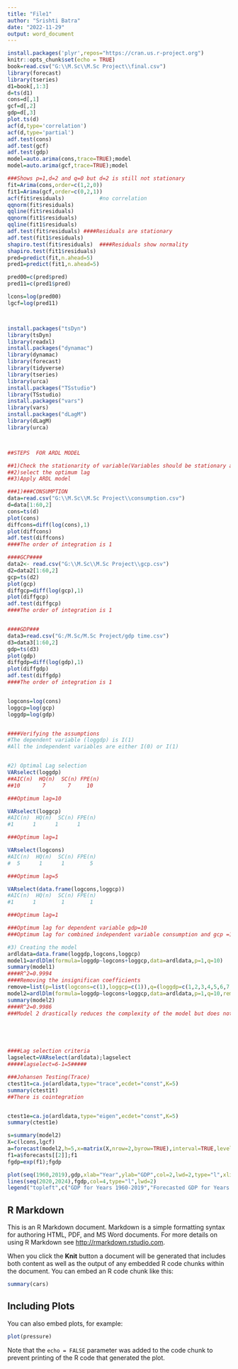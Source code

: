 ---
title: "File1"
author: "Srishti Batra"
date: "2022-11-29"
output: word_document
---

```{r}
install.packages('plyr',repos="https://cran.us.r-project.org")
knitr::opts_chunk$set(echo = TRUE)
book=read.csv("G:\\M.Sc\\M.Sc Project\\final.csv")
library(forecast)
library(tseries)
d1=book[,1:3]
d=ts(d1)
cons=d[,1]
gcf=d[,2]
gdp=d[,3]
plot.ts(d)
acf(d,type='correlation')
acf(d,type='partial')
adf.test(cons)
adf.test(gcf)
adf.test(gdp)
model=auto.arima(cons,trace=TRUE);model
model=auto.arima(gcf,trace=TRUE);model

###Shows p=1,d=2 and q=0 but d=2 is still not stationary
fit=Arima(cons,order=c(1,2,0))
fit1=Arima(gcf,order=c(0,2,1))
acf(fit$residuals)           #no correlation
qqnorm(fit$residuals)
qqline(fit$residuals)
qqnorm(fit1$residuals)
qqline(fit1$residuals)
adf.test(fit$residuals) ####Residuals are stationary
adf.test(fit1$residuals) 
shapiro.test(fit$residuals)  ####Residuals show normality
shapiro.test(fit1$residuals)
pred=predict(fit,n.ahead=5)
pred1=predict(fit1,n.ahead=5)

pred00=c(pred$pred)
pred11=c(pred1$pred)

lcons=log(pred00)
lgcf=log(pred11)



install.packages("tsDyn")
library(tsDyn)
library(readxl)
install.packages("dynamac")
library(dynamac)
library(forecast)
library(tidyverse)
library(tseries)
library(urca)
install.packages("TSstudio")
library(TSstudio)
install.packages("vars")
library(vars)
install.packages("dLagM")
library(dLagM)
library(urca)



##STEPS  FOR ARDL MODEL

##1)Check the stationarity of variable(Variables should be stationary at I(0) and I(1)
##2)select the optimum lag
##3)Apply ARDL model

###1)###CONSUMPTION
data=read.csv("G:\\M.Sc\\M.Sc Project\\consumption.csv")
d=data[1:60,2]
cons=ts(d)
plot(cons)
diffcons=diff(log(cons),1)
plot(diffcons)
adf.test(diffcons)
####The order of integration is 1

####GCP####
data2<- read.csv("G:\\M.Sc\\M.Sc Project\\gcp.csv")
d2=data2[1:60,2]
gcp=ts(d2)
plot(gcp)
diffgcp=diff(log(gcp),1)
plot(diffgcp)
adf.test(diffgcp)
####The order of integration is 1


####GDP###
data3=read.csv("G:/M.Sc/M.Sc Project/gdp time.csv")
d3=data3[1:60,2]
gdp=ts(d3)
plot(gdp)
diffgdp=diff(log(gdp),1)
plot(diffgdp)
adf.test(diffgdp)
####The order of integration is 1


logcons=log(cons)
loggcp=log(gcp)
loggdp=log(gdp)


####Verifying the assumptions
#The dependent variable (loggdp) is I(1)
#All the independent variables are either I(0) or I(1)


#2) Optimal Lag selection
VARselect(loggdp)
##AIC(n)  HQ(n)  SC(n) FPE(n) 
##10       7       7     10

###Optimum lag=10

VARselect(loggcp)
#AIC(n)  HQ(n)  SC(n) FPE(n) 
#1      1      1      1 

###Optimum lag=1

VARselect(logcons)
#AIC(n)  HQ(n)  SC(n) FPE(n) 
#  5      1      1        5

###Optimum lag=5

VARselect(data.frame(logcons,loggcp))
#AIC(n)  HQ(n)  SC(n) FPE(n) 
#1      1        1        1 

###Optimum lag=1

###Optimum lag for dependent variable gdp=10
###Optimum lag for combined independent variable consumption and gcp =1

#3) Creating the model
ardldata=data.frame(loggdp,logcons,loggcp)
model1=ardlDlm(formula=loggdp~logcons+loggcp,data=ardldata,p=1,q=10)
summary(model1)
####R^2=0.9994
####Removing the insignifican coefficients
remove=list(p=list(logcons=c(1),loggcp=c(1)),q=(loggdp=c(1,2,3,4,5,6,7,8,9,10)))
model2=ardlDlm(formula=loggdp~logcons+loggcp,data=ardldata,p=1,q=10,remove=remove)
summary(model2)
####R^2=0.9986
###Model 2 drastically reduces the complexity of the model but does not reduce the R^2 as much.





####Lag selection criteria
lagselect=VARselect(ardldata);lagselect
#####lagselect=6-1=5#####

###Johansen Testing(Trace)
ctest1t=ca.jo(ardldata,type="trace",ecdet="const",K=5)
summary(ctest1t)
##There is cointegration


ctest1e=ca.jo(ardldata,type="eigen",ecdet="const",K=5)
summary(ctest1e)

s=summary(model2)
X=c(lcons,lgcf)
a=forecast(model2,h=5,x=matrix(X,nrow=2,byrow=TRUE),interval=TRUE,level=0.95)
f1=a$forecasts[[2]];f1
fgdp=exp(f1);fgdp

plot(seq(1960,2019),gdp,xlab="Year",ylab="GDP",col=2,lwd=2,type="l",xlim=c(1960,2024),ylim = c(min(gdp),max(fgdp)))
lines(seq(2020,2024),fgdp,col=4,type="l",lwd=2)
legend("topleft",c("GDP for Years 1960-2019","Forecasted GDP for Years 2020-2024"),lty=c(1,1),col=c(2,4),cex=1,lwd=2)

```

## R Markdown

This is an R Markdown document. Markdown is a simple formatting syntax for authoring HTML, PDF, and MS Word documents. For more details on using R Markdown see <http://rmarkdown.rstudio.com>.

When you click the **Knit** button a document will be generated that includes both content as well as the output of any embedded R code chunks within the document. You can embed an R code chunk like this:

```{r cars}
summary(cars)
```

## Including Plots

You can also embed plots, for example:

```{r pressure, echo=FALSE}
plot(pressure)
```

Note that the `echo = FALSE` parameter was added to the code chunk to prevent printing of the R code that generated the plot.
